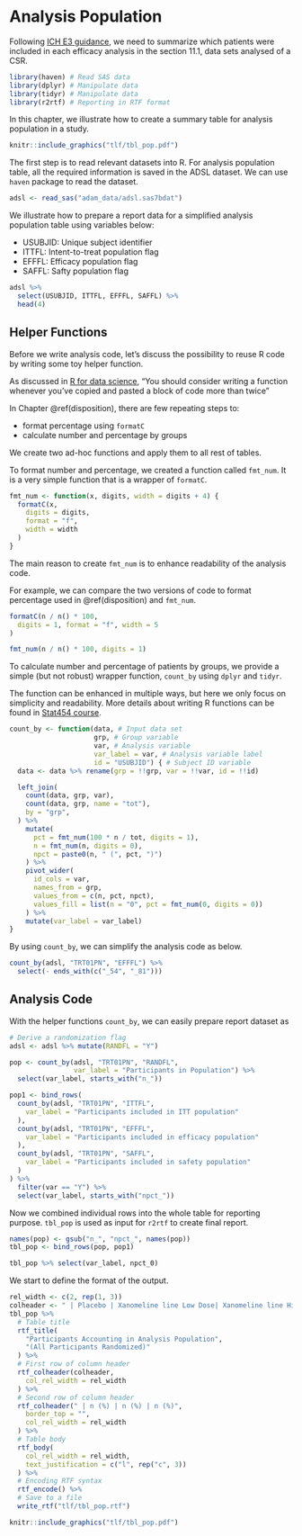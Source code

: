 # Analysis Population {#population}

Following [ICH E3 guidance](https://database.ich.org/sites/default/files/E3_Guideline.pdf),
we need to summarize which patients were included in each efficacy analysis 
in the section 11.1, data sets analysed of a CSR. 

```r
library(haven) # Read SAS data
library(dplyr) # Manipulate data
library(tidyr) # Manipulate data
library(r2rtf) # Reporting in RTF format
```

In this chapter, we illustrate how to create a summary table for
analysis population in a study.

```r
knitr::include_graphics("tlf/tbl_pop.pdf")
```

The first step is to read relevant datasets into R. 
For analysis population table, 
all the required information is saved in the ADSL dataset.
We can use `haven` package to read the dataset.

```r
adsl <- read_sas("adam_data/adsl.sas7bdat")
```

We illustrate how to prepare a report data for a simplified 
analysis population table using variables below: 

- USUBJID: Unique subject identifier 
- ITTFL: Intent-to-treat population flag
- EFFFL: Efficacy population flag
- SAFFL: Safty population flag

```r
adsl %>%
  select(USUBJID, ITTFL, EFFFL, SAFFL) %>%
  head(4)
```
## Helper Functions 

Before we write analysis code, let's discuss the possibility to
reuse R code by writing some toy helper function. 

As discussed in 
[R for data science](https://r4ds.had.co.nz/functions.html#when-should-you-write-a-function),
"You should consider writing a function 
whenever you’ve copied and pasted a block of code more than twice"

In Chapter \@ref(disposition), there are few repeating steps to:

- format percentage using `formatC` 
- calculate number and percentage by groups

We create two ad-hoc functions and apply them to all rest of tables. 

To format number and percentage, we created a function called `fmt_num`.
It is a very simple function that is a wrapper of `formatC`. 

```r
fmt_num <- function(x, digits, width = digits + 4) {
  formatC(x,
    digits = digits,
    format = "f",
    width = width
  )
}
```

The main reason to create `fmt_num` is to enhance readability of the analysis code.

For example, we can compare the two versions of code to format percentage 
used in \@ref(disposition) and `fmt_num`. 

```r
formatC(n / n() * 100,
  digits = 1, format = "f", width = 5
)
```

```r
fmt_num(n / n() * 100, digits = 1)
```

To calculate number and percentage of patients by groups, 
we provide a simple (but not robust) wrapper function, `count_by` using `dplyr` and `tidyr`.

The function can be enhanced in multiple ways, but here we only focus on simplicity and readability.
More details about writing R functions can be found in [Stat454 course](https://stat545.com/functions-part1.html).

```r
count_by <- function(data, # Input data set
                     grp, # Group variable
                     var, # Analysis variable
                     var_label = var, # Analysis variable label
                     id = "USUBJID") { # Subject ID variable
  data <- data %>% rename(grp = !!grp, var = !!var, id = !!id)

  left_join(
    count(data, grp, var),
    count(data, grp, name = "tot"),
    by = "grp",
  ) %>%
    mutate(
      pct = fmt_num(100 * n / tot, digits = 1),
      n = fmt_num(n, digits = 0),
      npct = paste0(n, " (", pct, ")")
    ) %>%
    pivot_wider(
      id_cols = var,
      names_from = grp,
      values_from = c(n, pct, npct),
      values_fill = list(n = "0", pct = fmt_num(0, digits = 0))
    ) %>%
    mutate(var_label = var_label)
}
```

By using `count_by`, we can simplify the analysis code as below. 

```r
count_by(adsl, "TRT01PN", "EFFFL") %>% 
  select(- ends_with(c("_54", "_81")))
```

## Analysis Code 

With the helper functions `count_by`, we can easily prepare report dataset as

```r
# Derive a randomization flag
adsl <- adsl %>% mutate(RANDFL = "Y")

pop <- count_by(adsl, "TRT01PN", "RANDFL", 
                var_label = "Participants in Population") %>%
  select(var_label, starts_with("n_"))
```

```r
pop1 <- bind_rows(
  count_by(adsl, "TRT01PN", "ITTFL",
    var_label = "Participants included in ITT population"
  ),
  count_by(adsl, "TRT01PN", "EFFFL",
    var_label = "Participants included in efficacy population"
  ),
  count_by(adsl, "TRT01PN", "SAFFL",
    var_label = "Participants included in safety population"
  )
) %>%
  filter(var == "Y") %>%
  select(var_label, starts_with("npct_"))
```

Now we combined individual rows into the whole table for reporting purpose. 
`tbl_pop` is used as input for `r2rtf` to create final report. 

```r
names(pop) <- gsub("n_", "npct_", names(pop))
tbl_pop <- bind_rows(pop, pop1)

tbl_pop %>% select(var_label, npct_0)
```

We start to define the format of the output. 

```r
rel_width <- c(2, rep(1, 3))
colheader <- " | Placebo | Xanomeline line Low Dose| Xanomeline line High Dose"
tbl_pop %>%
  # Table title
  rtf_title(
    "Participants Accounting in Analysis Population",
    "(All Participants Randomized)"
  ) %>%
  # First row of column header
  rtf_colheader(colheader,
    col_rel_width = rel_width
  ) %>%
  # Second row of column header
  rtf_colheader(" | n (%) | n (%) | n (%)",
    border_top = "",
    col_rel_width = rel_width
  ) %>%
  # Table body
  rtf_body(
    col_rel_width = rel_width,
    text_justification = c("l", rep("c", 3))
  ) %>%
  # Encoding RTF syntax
  rtf_encode() %>%
  # Save to a file
  write_rtf("tlf/tbl_pop.rtf")
```

```r
knitr::include_graphics("tlf/tbl_pop.pdf")
```
